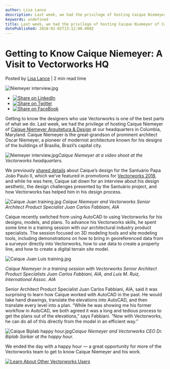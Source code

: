 ```yaml
---
author: Lisa Lance
description: Last week, we had the privilege of hosting Caique Niemeyer of Caique Niemeyer Arquitetura & Design at our headquarters in Columbia, Maryland.
keywords: undefined
title: Last week, we had the privilege of hosting Caique Niemeyer of Caique Niemeyer Arquitetura & Design at our headquarters in Columbia, Maryland. 
datePublished: 2018-02-02T13:12:00.000Z
---
```

  

# Getting to Know Caique Niemeyer: A Visit to Vectorworks HQ 

 Posted by [Lisa Lance](https://blog.vectorworks.net/author/lisalance) | 2 min read time 

![Niemeyer interview.jpg](https://blog.vectorworks.net/hubfs/Blog%20Images/180202_Caique%20Niemeyer%20Visit/Niemeyer%20interview.jpg) 

* [![Share on LinkedIn](https://2659751.fs1.hubspotusercontent-na1.net/hubfs/2659751/michaelDemo/share-LI.png)](http://www.linkedin.com/shareArticle?mini=true&url=https%3A%2F%2Fblog.vectorworks.net%2Fgetting-to-know-caique-niemeyer-a-visit-to-vectorworks-hq)
* [![Share on Twitter](https://2659751.fs1.hubspotusercontent-na1.net/hubfs/2659751/michaelDemo/share-TW.png)](https://www.twitter.com/share?text=Getting%20to%20Know%20Caique%20Niemeyer:%20A%20Visit%20to%20Vectorworks%20HQ&url=https%3A%2F%2Fblog.vectorworks.net%2Fgetting-to-know-caique-niemeyer-a-visit-to-vectorworks-hq&via=PMGTweets)
* [![Share on FaceBook](https://2659751.fs1.hubspotusercontent-na1.net/hubfs/2659751/michaelDemo/share-FB.png)](https://www.facebook.com/sharer/sharer.php?u=https%3A%2F%2Fblog.vectorworks.net%2Fgetting-to-know-caique-niemeyer-a-visit-to-vectorworks-hq)

Getting to know the designers who use Vectorworks is one of the best parts of what we do. Last week, we had the privilege of hosting Caique Niemeyer of [Caique Niemeyer Arquitetura & Design](https://www.facebook.com/pg/caiqueniemeyer/photos/?ref=page%5Finternal) at our headquarters in Columbia, Maryland. Caique Niemeyer is the great-grandson of prominent architect Oscar Niemeyer, a pioneer of modernist architecture known for his designs of the buildings of Brasília, Brazil’s capital city.

![Niemeyer interview.jpg](https://blog.vectorworks.net/hs-fs/hubfs/Blog%20Images/180202_Caique%20Niemeyer%20Visit/Niemeyer%20interview.jpg?width=620&height=324&name=Niemeyer%20interview.jpg)_Caique Niemeyer at a video shoot at the Vectorworks headquarters._

We previously [shared details](//blog.vectorworks.net/vectorworks-bim-and-3d-modeling-help-bring-the-caique-niemeyer-project-to-life?utm%5Fcampaign=blog&utm%5Fsource=intext&utm%5Fmedium=planetvectorworks&utm%5Fcontent=caiqueniemeyer02022018) [](../../../net/vectorworks/blog/vectorworks-bim-and-3d-modeling-help-bring-the-caique-niemeyer-project-to-life.html)about Caique’s design for the Santuário Papa João Paulo II, which we’ve featured in promotions for [Vectorworks 2018](http://www.vectorworks.net/en/2018?utm%5Fcampaign=blog&utm%5Fsource=intext&utm%5Fmedium=planetvectorworks&utm%5Fcontent=caiqueniemeyer02022018), and while he was here, Caique sat down for an interview about his design aesthetic, the design challenges presented by the Santuário project, and how Vectorworks has helped him in his design process.

![Caique Juan training.jpg](https://blog.vectorworks.net/hs-fs/hubfs/Blog%20Images/180202_Caique%20Niemeyer%20Visit/Caique%20Juan%20training.jpg?width=620&height=324&name=Caique%20Juan%20training.jpg) _Caique Niemeyer and Vectorworks Senior Architect Product Specialist Juan Carlos Fabbiani, AIA_

Caique recently switched from using AutoCAD to using Vectorworks for his designs, models, and plans. To advance his Vectorworks skills, he spent some time in a training session with our architectural industry product specialists. The session focused on 3D modeling tools and site modeling tools, including demonstrations on how to bring in georeferenced data from a surveyor directly into Vectorworks, how to use data to create a property line, and how to create a digital terrain site model.

![Caique Juan Luis training.jpg](https://blog.vectorworks.net/hs-fs/hubfs/Blog%20Images/180202_Caique%20Niemeyer%20Visit/Caique%20Juan%20Luis%20training.jpg?width=620&height=324&name=Caique%20Juan%20Luis%20training.jpg)

_Caique Niemeyer in a training session with Vectorworks Senior Architect Product Specialists_ 
_Juan Carlos Fabbiani, AIA, and Luis M. Ruiz, International Assoc. AIA_

Senior Architect Product Specialist Juan Carlos Fabbiani, AIA, said it was surprising to learn how Caique worked with AutoCAD in the past. He would take hand drawings, translate the elevations into AutoCAD, and then translate every level into a plan. “While he was showing me his former workflow in AutoCAD, we both agreed it was a long and tedious process to get the plans out of the elevations,” says Fabbiani. “Now with Vectorworks, he can do all of this directly from the model in an efficient way.”

![Caique Biplab happy hour.jpg](https://blog.vectorworks.net/hs-fs/hubfs/Blog%20Images/180202_Caique%20Niemeyer%20Visit/Caique%20Biplab%20happy%20hour.jpg?width=620&height=324&name=Caique%20Biplab%20happy%20hour.jpg)_Caique Niemeyer and Vectorworks CEO Dr. Biplab Sarkar at the happy hour._

We ended the day with a happy hour — a great opportunity for more of the Vectorworks team to get to know Caique Niemeyer and his work. 

[![Learn About Other Vectorworks Users](https://no-cache.hubspot.com/cta/default/3018241/97c3c245-5718-464d-8dc7-b5195d1e1e51.png)](https://cta-redirect.hubspot.com/cta/redirect/3018241/97c3c245-5718-464d-8dc7-b5195d1e1e51) 

  